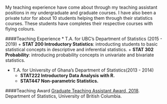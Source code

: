 
My teaching experience have come about through my teaching assistant positions in my undergraduate and graduate courses. I  have also been a private tutor for about 10 students helping them through their statistics courses. These students have completes their respective courses with flying colours.

####Teaching Experience
* T.A. for UBC's Department of Statistics (2015 - 2019)
	+ **STAT 200 Introductory Statistics**: introducting students to basic statistical concepts in descriptive and inferential statistics.
	+ **STAT 302 Probability**: introducing probability concepts in univariate and bivariate statistics.

* T.A. for University of Ghana's Department of Statistics(2013 - 2014)
	+ **STAT222 Introductory Data Analysis with R.**
	+ **STAT447 Non-parametric Statistics.**



####Teaching Award
[Graduate Teaching Assistant Award, 2018](https://www.stat.ubc.ca/jonathan-agyeman-wins-2018-gta-award).<br />
Department of Statistics, University of British Columbia.
